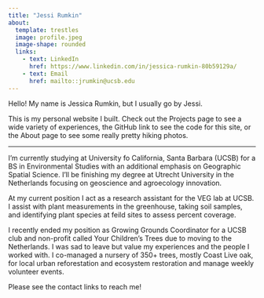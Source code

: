 ```yaml
---
title: "Jessi Rumkin"
about:
  template: trestles
  image: profile.jpeg
  image-shape: rounded
  links:
    - text: LinkedIn
      href: https://www.linkedin.com/in/jessica-rumkin-80b59129a/
    - text: Email
      href: mailto::jrumkin@ucsb.edu
---
```


Hello! My name is Jessica Rumkin, but I usually go by Jessi.

This is my personal website I built. Check out the Projects page to see a wide variety of experiences, the GitHub link to see the code for this site, or the About page to see some really pretty hiking photos.

------------------------------------------------------------------------

I'm currently studying at University fo California, Santa Barbara (UCSB) for a BS in Environmental Studies with an additional emphasis on Geographic Spatial Science. I'll be finishing my degree at Utrecht University in the Netherlands focusing on geoscience and agroecology innovation.

At my current position I act as a research assistant for the VEG lab at UCSB. I assist with plant measurements in the greenhouse, taking soil samples, and identifying plant species at feild sites to assess percent coverage.

I recently ended my position as Growing Grounds Coordinator for a UCSB club and non-profit called Your Children's Trees due to moving to the Netherlands. I was sad to leave but value my experiences and the people I worked with. I co-managed a nursery of 350+ trees, mostly Coast Live oak, for local urban reforestation and ecosystem restoration and manage weekly volunteer events.

Please see the contact links to reach me!  
